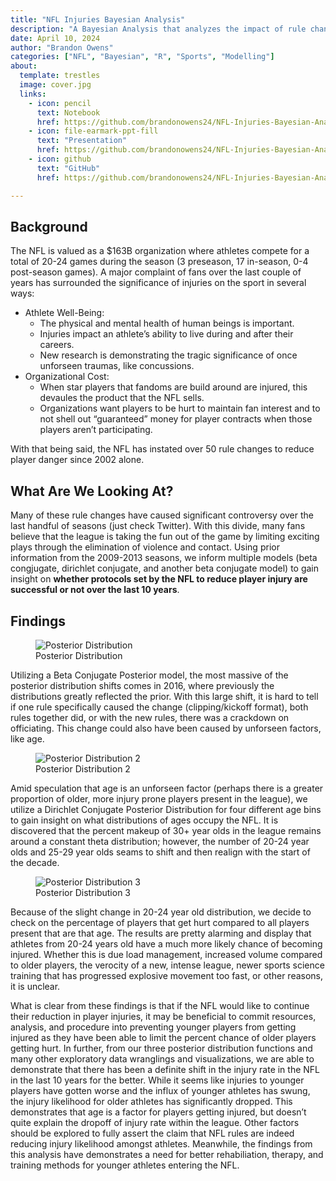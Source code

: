 ```yaml
---
title: "NFL Injuries Bayesian Analysis"
description: "A Bayesian Analysis that analyzes the impact of rule changes and age over time with relation to injury rates."
date: April 10, 2024
author: "Brandon Owens"
categories: ["NFL", "Bayesian", "R", "Sports", "Modelling"]
about:
  template: trestles
  image: cover.jpg
  links: 
    - icon: pencil
      text: Notebook
      href: https://github.com/brandonowens24/NFL-Injuries-Bayesian-Analysis/blob/main/NFL_injuries_bayesian_analysis.Rmd
    - icon: file-earmark-ppt-fill
      text: "Presentation"
      href: https://github.com/brandonowens24/NFL-Injuries-Bayesian-Analysis/blob/main/NFL_Injuries_Bayesian_slides.pdf
    - icon: github
      text: "GitHub"
      href: https://github.com/brandonowens24/NFL-Injuries-Bayesian-Analysis/tree/main

---
```


## Background
The NFL is valued as a $163B organization where athletes compete for a total of 20-24 games during the season (3 preseason, 17 in-season, 0-4 post-season games). A major complaint of fans over the last couple of years has surrounded the significance of injuries on the sport in several ways:

* Athlete Well-Being:
  * The physical and mental health of human beings is important.
  * Injuries impact an athlete's ability to live during and after their careers.
  * New research is demonstrating the tragic significance of once unforseen traumas, like concussions.
  
* Organizational Cost:
  * When star players that fandoms are build around are injured, this devaules the product that the NFL sells.
  * Organizations want players to be hurt to maintain fan interest and to not shell out "guaranteed" money for player contracts when those players aren't participating.
  
With that being said, the NFL has instated over 50 rule changes to reduce player danger since 2002 alone.


## What Are We Looking At?
Many of these rule changes have caused significant controversy over the last handful of seasons (just check Twitter). With this divide, many fans believe that the league is taking the fun out of the game by limiting exciting plays through the elimination of violence and contact. Using prior information from the 2009-2013 seasons, we inform multiple models (beta congjugate, dirichlet conjugate, and another beta conjugate model) to gain insight on **whether protocols set by the NFL to reduce player injury are successful or not over the last 10 years**.

## Findings
![Posterior Distribution](ridge_posteriors.png)

Utilizing a Beta Conjugate Posterior model, the most massive of the posterior distribution shifts comes in 2016, where previously the distributions greatly reflected the prior. With this large shift, it is hard to tell if one rule specifically caused the change (clipping/kickoff format), both rules together did, or with the new rules, there was a crackdown on officiating. This change could also have been caused by unforseen factors, like age.

![Posterior Distribution 2](ridge_posteriors2.png)

Amid speculation that age is an unforseen factor (perhaps there is a greater proportion of older, more injury prone players present in the league), we utilize a Dirichlet Conjugate Posterior Distribution for four different age bins to gain insight on what distributions of ages occupy the NFL. It is discovered that the percent makeup of 30+ year olds in the league remains around a constant theta distribution; however, the number of 20-24 year olds and 25-29 year olds seams to shift and then realign with the start of the decade.

![Posterior Distribution 3](ridge_posteriors3.png)

Because of the slight change in 20-24 year old distribution, we decide to check on the percentage of players that get hurt compared to all players present that are that age. The results are pretty alarming and display that athletes from 20-24 years old have a much more likely chance of becoming injured. Whether this is due load management, increased volume compared to older players, the verocity of a new, intense league, newer sports science training that has progressed explosive movement too fast, or other reasons, it is unclear. 


What is clear from these findings is that if the NFL would like to continue their reduction in player injuries, it may be beneficial to commit resources, analysis, and procedure into preventing younger players from getting injured as they have been able to limit the percent chance of older players getting hurt. In further, from our three posterior distribution functions and many other exploratory data wranglings and visualizations, we are able to demonstrate that there has been a definite shift in the injury rate in the NFL in the last 10 years for the better. While it seems like injuries to younger players have gotten worse and the influx of younger athletes has swung, the injury likelihood for older athletes has significantly dropped. This demonstrates that age is a factor for players getting injured, but doesn't quite explain the dropoff of injury rate within the league. Other factors should be explored to fully assert the claim that NFL rules are indeed reducing injury likelihood amongst athletes. Meanwhile, the findings from this analysis have demonstrates a need for better rehabiliation, therapy, and training methods for younger athletes entering the NFL.


